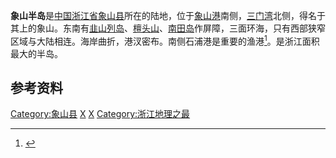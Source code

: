 '''象山半岛'''是[[中国|中国]][[浙江省|浙江省]][[象山县|象山县]]所在的陆地，位于[[象山港|象山港]]南侧，[[三门湾|三门湾]]北侧，得名于其上的象山。东南有[[韭山列岛|韭山列岛]]、[[檀头山|檀头山]]、[[南田岛|南田岛]]作屏障，三面环海，只有西部狭窄区域与大陆相连。海岸曲折，港汊密布。南侧石浦港是重要的渔港<ref name="shizhi-environment">{{cite book|title=宁波市志|year=1995|chapter=第三卷 自然环境|publisher=中华书局|isbn=978-7-101-01507-2}}</ref>。是浙江面积最大的半岛。

== 参考资料 ==
{{reflist}}

{{Ningbo-stub}}
[[Category:象山县|Category:象山县]]
[[Category:宁波地理|X]]
[[Category:浙江半岛|X]]
[[Category:浙江地理之最|Category:浙江地理之最]]